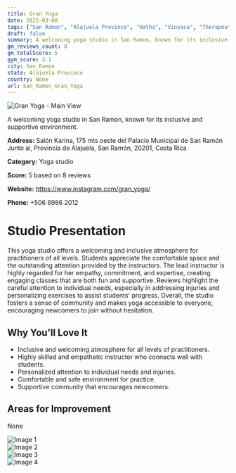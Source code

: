 ```yaml
---
title: Gran Yoga
date: 2025-03-08
tags: ["San Ramon", "Alajuela Province", "Hatha", "Vinyasa", "Therapeutic", "inclusive", "comfortable", "San Ramon"]  
draft: false
summary: A welcoming yoga studio in San Ramon, known for its inclusive and supportive environment.
gm_reviews_count: 8
gm_totalScore: 5
gym_score: 3.1
city: San_Ramon
state: Alajuela Province
country: None
url: San_Ramon_Gran_Yoga
---
```


<div className="aspect-[16/9] relative my-8">
  <img 
    src="https://lh5.googleusercontent.com/p/AF1QipO7H_H7BRRYg7O9_V142nq6vaTfFtjS-rJhCSg=w1920-h1080-k-no"
    alt="Gran Yoga - Main View"
    className="object-cover absolute inset-0 w-full h-full rounded-lg"
  />
</div>

A welcoming yoga studio in San Ramon, known for its inclusive and supportive environment.

**Address:** Salón Karina, 175 mts oeste del Palacio Municipal de San Ramón Junto al, Provincia de Alajuela, San Ramón, 20201, Costa Rica

**Category:** Yoga studio

**Score:** 5 based on 8 reviews

**Website:** https://www.instagram.com/gran_yoga/

**Phone:** +506 8986 2012

# Studio Presentation

This yoga studio offers a welcoming and inclusive atmosphere for practitioners of all levels. Students appreciate the comfortable space and the outstanding attention provided by the instructors. The lead instructor is highly regarded for her empathy, commitment, and expertise, creating engaging classes that are both fun and supportive. Reviews highlight the careful attention to individual needs, especially in addressing injuries and personalizing exercises to assist students' progress. Overall, the studio fosters a sense of community and makes yoga accessible to everyone, encouraging newcomers to join without hesitation.



## Why You'll Love It

- Inclusive and welcoming atmosphere for all levels of practitioners.
- Highly skilled and empathetic instructor who connects well with students.
- Personalized attention to individual needs and injuries.
- Comfortable and safe environment for practice.
- Supportive community that encourages newcomers.

## Areas for Improvement

None

<div className="grid grid-cols-1 xl:grid-cols-2 gap-4 my-8">
<div className="aspect-[4/3] relative"><img src="https://lh5.googleusercontent.com/p/AF1QipPJOxwpva2BZK6rVNWm9jo16rok0Nvtd2_Qsos=w1920-h1080-k-no" alt="Image 1" className="object-cover absolute inset-0 w-full h-full rounded-lg" /></div>
<div className="aspect-[4/3] relative"><img src="https://lh5.googleusercontent.com/p/AF1QipM3FjrZnwxF2loMn7uRDzxQUZRDgXWzqYalYpI=w1920-h1080-k-no" alt="Image 2" className="object-cover absolute inset-0 w-full h-full rounded-lg" /></div>
<div className="aspect-[4/3] relative"><img src="https://lh5.googleusercontent.com/p/AF1QipNCZKVoxyJVVtsTwyb1UpVJGm0kqOJexewl2HY=w1920-h1080-k-no" alt="Image 3" className="object-cover absolute inset-0 w-full h-full rounded-lg" /></div>
<div className="aspect-[4/3] relative"><img src="https://lh5.googleusercontent.com/p/AF1QipPJYB7j11ApRmVfVzDQbiBEA62Xo-uEz9YOq-M=w1920-h1080-k-no" alt="Image 4" className="object-cover absolute inset-0 w-full h-full rounded-lg" /></div>
</div>